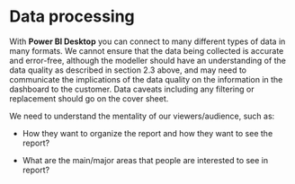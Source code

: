 # Data processing

With **Power BI Desktop** you can connect to many different types of data in many formats. We cannot ensure that the data being collected is accurate and error-free, although the modeller should have an understanding of the data quality as described in section 2.3 above, and may need to communicate the implications of the data quality on the information in the dashboard to the customer. Data caveats including any filtering or replacement should go on the cover sheet. 

We need to understand the mentality of our viewers/audience, such as:  

* How they want to organize the report and how they want to see the report? 

* What are the main/major areas that people are interested to see in report?  